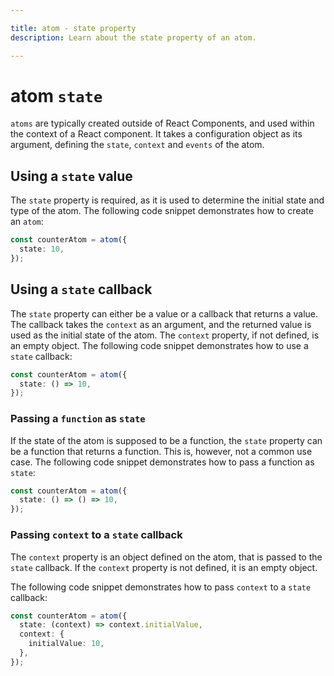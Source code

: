 ```yaml
---

title: atom - state property
description: Learn about the state property of an atom.

---
```


# atom `state`

`atoms` are typically created outside of React Components, and used within the context of a React component. It takes a configuration object as its argument, defining the `state`, `context` and `events` of the atom.

## Using a `state` value

The `state` property is required, as it is used to determine the initial state and type of the atom. The following code snippet demonstrates how to create an `atom`:

```typescript copy
const counterAtom = atom({
  state: 10,
});
```

## Using a `state` callback

The `state` property can either be a value or a callback that returns a value. The callback takes the `context` as an argument, and the returned value is used as the initial state of the atom. The `context` property, if not defined, is an empty object. The following code snippet demonstrates how to use a `state` callback:

```typescript copy
const counterAtom = atom({
  state: () => 10,
});
```

### Passing a `function` as `state`

If the state of the atom is supposed to be a function, the `state` property can be a function that returns a function. This is, however, not a common use case. The following code snippet demonstrates how to pass a function as `state`:

```typescript copy
const counterAtom = atom({
  state: () => () => 10,
});
```

### Passing `context` to a `state` callback

The `context` property is an object defined on the atom, that is passed to the `state` callback. If the `context` property is not defined, it is an empty object.

The following code snippet demonstrates how to pass `context` to a `state` callback:

```typescript copy
const counterAtom = atom({
  state: (context) => context.initialValue,
  context: {
    initialValue: 10,
  },
});
```
